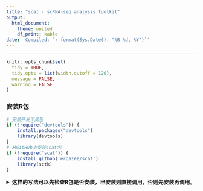 ```yaml
---
title: "scat - scRNA-seq analysis toolkit"
output:
  html_document:
    theme: united
    df_print: kable
date: 'Compiled: `r format(Sys.Date(), "%B %d, %Y")`'
---
```

***

```r
knitr::opts_chunk$set(
  tidy = TRUE,
  tidy.opts = list(width.cutoff = 120),
  message = FALSE,
  warning = FALSE
)
```


### 安装R包

```r
# 安装开发工具包
if (!require("devtools")) {
	install.packages("devtools")
	library(devtools)
}
# 从GitHub上安装scat包
if (!require("scat")) {
	install_github('ergazee/scat')
	library(sctk)
}

```
<details>
  <summary>**这样的写法可以先检查R包是否安装，已安装则直接调用，否则先安装再调用。**</summary>

### 数据准备
导入表达矩阵
```r
mat1 <- read.table("..//extdata//refData1.txt",header=TRUE,row.names = 1)
mat2 <- read.table("..//extdata//refData2.txt",header=TRUE,row.names = 1)
mat3 <- read.table("..//extdata//Data1.txt",header=TRUE,row.names = 1)
mat4 <- read.table("..//extdata//Data2.txt",header=TRUE,row.names = 1)
```

导入参考数据集的标签信息
```r
refLabel1 <- read.table("..//extdata//refLabel1.txt",header=TRUE,row.names = 1)
refLabel1$refLabel <- refLabel1$Lineage

refLabel2 <- read.table("..//extdata//refLabel2.txt",header=TRUE,row.names = 1)
refLabel2$refLabel <- refLabel2$Lineage
```

分别将实验数据集和参考数据集处理为seurat对象，然后保存为data.list
```r
refData1 <- datainput(mat=mat1, name="Human_Ref", refLabel=refLabel1)
refData2 <- datainput(mat=mat2, name="Monkey_Ref", refLabel=refLabel2)

data1 <- datainput(mat=mat3, name="Human_Chimera")
data2 <- datainput(mat=mat4, name="Monkey_Chimera")

data.list <- list(data1, data2, refData1, refData2)
rm(list=setdiff(ls(), "data.list"))
```


### 标准整合流程
细胞数据质控
```r
for (i in 1:length(data.list) ){
  data.list[[i]][["percent.mt"]] <- PercentageFeatureSet(data.list[[i]], pattern = "^MT-")
  pdf(as.character(paste("data_quality",i,".pdf",sep = "_")),width = 10, height = 6)
  print(VlnPlot(data.list[[i]], features = c("nFeature_RNA", "nCount_RNA", "percent.mt"), ncol = 3))
  dev.off()
}

# 细胞质控
for (i in 1:length(data.list) ){
  data.list[[i]] <- subset(data.list[[i]], subset = nFeature_RNA > 200 & percent.mt < 10)
  data.list[[i]] <- NormalizeData(data.list[[i]], verbose = FALSE)
}

# 输出质控后的细胞数量
cell_count = sapply(data.list, ncol)
message("cell count: \n",paste("data", seq(1:length(cell_count)),": ",cell_count,"\n", sep = ""))

```

### 遍历寻优
```r
data.integrated <- ptuner(data.list = data.list,
       Normalize_Method = "Standard",
       Nmin = 2000,
       Nmax = 3000,
       Rmin = 0.5,
       Rmax = 0.6,
       Dims = 30)

save(data.integrated, file = "TEST.Rda")
```
